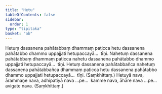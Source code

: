 ```yaml
---
title: "Hetu"
tableOfContents: false
sidebar:
  order: 1
type: "tipitaka"
basket: "ab"
---
```



<DynamicBreadcrumb />

<Division number="258">

<Paragraph number="519">
Hetuṃ dassanena pahātabbaṃ dhammaṃ paṭicca hetu dassanena pahātabbo dhammo uppajjati hetupaccayā…  tīṇi.
</Paragraph>

<Paragraph number="520">
Nahetuṃ dassanena pahātabbaṃ dhammaṃ paṭicca nahetu dassanena pahātabbo dhammo uppajjati hetupaccayā…  tīṇi.
</Paragraph>

<Paragraph number="521">
Hetuṃ dassanena pahātabbañca nahetuṃ dassanena pahātabbañca dhammaṃ paṭicca hetu dassanena pahātabbo dhammo uppajjati hetupaccayā…  tīṇi. (Saṃkhittaṃ.)
</Paragraph>

</Division>
<Division number="259">

<Paragraph number="522">
Hetuyā nava, ārammaṇe nava, adhipatiyā nava …pe…  kamme nava, āhāre nava …pe…  avigate nava. (Saṃkhittaṃ.)
</Paragraph>
</Division>